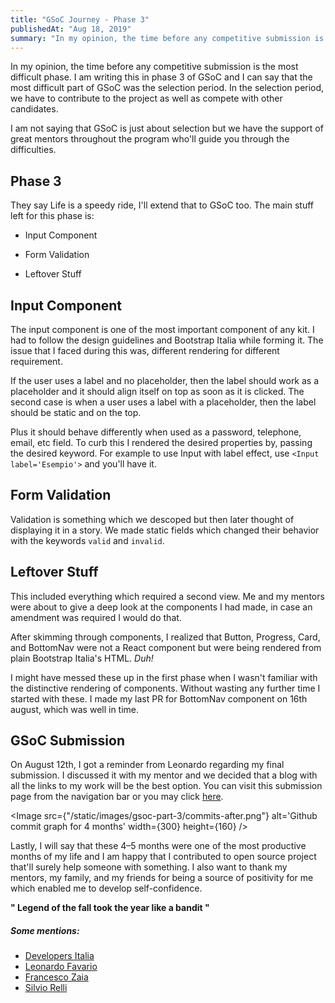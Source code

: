 ```yaml
---
title: "GSoC Journey - Phase 3"
publishedAt: "Aug 18, 2019"
summary: "In my opinion, the time before any competitive submission is the most difficult phase. I am writing this in phase 3 of GSoC and I can say that the most difficult part of GSoC was the selection period. In the selection period, we have to contribute to the project as well as compete with other candidates."
---
```


In my opinion, the time before any competitive submission is the most difficult phase. I am writing this in phase 3 of GSoC and I can say that the most difficult part of GSoC was the selection period. In the selection period, we have to contribute to the project as well as compete with other candidates.

I am not saying that GSoC is just about selection but we have the support of great mentors throughout the program who'll guide you through the difficulties.

## Phase 3

They say Life is a speedy ride, I'll extend that to GSoC too. The main stuff left for this phase is:

- Input Component

- Form Validation

- Leftover Stuff

## Input Component

The input component is one of the most important component of any kit. I had to follow the design guidelines and Bootstrap Italia while forming it. The issue that I faced during this was, different rendering for different requirement.

If the user uses a label and no placeholder, then the label should work as a placeholder and it should align itself on top as soon as it is clicked. The second case is when a user uses a label with a placeholder, then the label should be static and on the top.

Plus it should behave differently when used as a password, telephone, email, etc field. To curb this I rendered the desired properties by, passing the desired keyword. For example to use Input with label effect, use `<Input label='Esempio'>` and you'll have it.

## Form Validation

Validation is something which we descoped but then later thought of displaying it in a story. We made static fields which changed their behavior with the keywords `valid` and `invalid`.

## Leftover Stuff

This included everything which required a second view. Me and my mentors were about to give a deep look at the components I had made, in case an amendment was required I would do that.

After skimming through components, I realized that Button, Progress, Card, and BottomNav were not a React component but were being rendered from plain Bootstrap Italia's HTML. _Duh!_

I might have messed these up in the first phase when I wasn't familiar with the distinctive rendering of components. Without wasting any further time I started with these. I made my last PR for BottomNav component on 16th august, which was well in time.

## GSoC Submission

On August 12th, I got a reminder from Leonardo regarding my final submission. I discussed it with my mentor and we decided that a blog with all the links to my work will be the best option. You can visit this submission page from the navigation bar or you may click [here](https://sanyamdogra.github.io/blog/GSoC-Submission).

<Image
  src={"/static/images/gsoc-part-3/commits-after.png"}
  alt='Github commit graph for 4 months'
  width={300}
  height={160}
/>

Lastly, I will say that these 4–5 months were one of the most productive months of my life and I am happy that I contributed to open source project that'll surely help someone with something. I also want to thank my mentors, my family, and my friends for being a source of positivity for me which enabled me to develop self-confidence.

**" Legend of the fall took the year like a bandit "**

##### Some mentions:

- [Developers Italia](https://developers.italia.it/)
- [Leonardo Favario](https://teamdigitale.governo.it/en/people/leonardo-favario.html)
- [Francesco Zaia](https://teamdigitale.governo.it/en/people/francesco-zaia.htm)
- [Silvio Relli](https://www.relli.it/)
